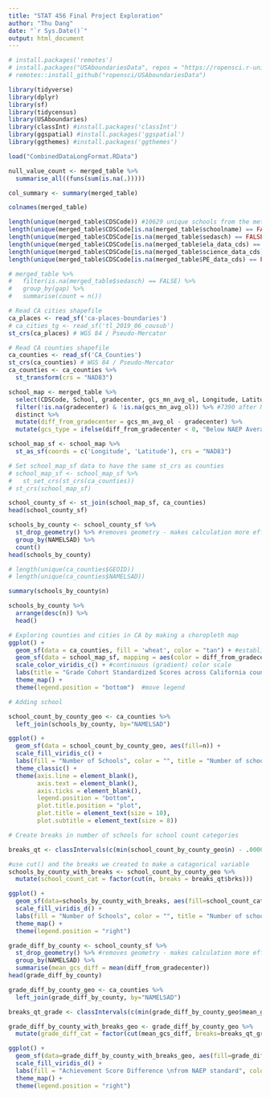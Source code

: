 ```yaml
---
title: "STAT 456 Final Project Exploration"
author: "Thu Dang"
date: "`r Sys.Date()`"
output: html_document
---
```


```r

# install.packages('remotes')
# install.packages("USAboundariesData", repos = "https://ropensci.r-universe.dev", type = "source")
# remotes::install_github("ropensci/USAboundariesData")

library(tidyverse)
library(dplyr)
library(sf)
library(tidycensus)
library(USAboundaries)  
library(classInt) #install.packages('classInt')
library(ggspatial) #install.packages('ggspatial')
library(ggthemes) #install.packages('ggthemes')

```

```r
load("CombinedDataLongFormat.RData")
```

```r
null_value_count <- merged_table %>% 
  summarise_all((funs(sum(is.na(.))))) 

col_summary <- summary(merged_table)

colnames(merged_table)

length(unique(merged_table$CDSCode)) #10629 unique schools from the metadata
length(unique(merged_table$CDSCode[is.na(merged_table$schoolname) == FALSE])) #4385 unique matched schools for Jeremy's california school data
length(unique(merged_table$CDSCode[is.na(merged_table$sedasch) == FALSE])) #7390 unique matched schools for Stanford data
length(unique(merged_table$CDSCode[is.na(merged_table$ela_data_cds) == FALSE])) #814 unique matched schools for ela data
length(unique(merged_table$CDSCode[is.na(merged_table$science_data_cds) == FALSE])) #495 unique matched schools for science data
length(unique(merged_table$CDSCode[is.na(merged_table$PE_data_cds) == FALSE])) #501 unique matched schools for pe data

# merged_table %>% 
#   filter(is.na(merged_table$sedasch) == FALSE) %>%
#   group_by(gap) %>%
#   summarise(count = n())
```

```r
# Read CA cities shapefile
ca_places <- read_sf('ca-places-boundaries')
# ca_cities_tg <- read_sf('tl_2019_06_cousub')
st_crs(ca_places) # WGS 84 / Pseudo-Mercator 

# Read CA counties shapefile
ca_counties <- read_sf('CA_Counties')
st_crs(ca_counties) # WGS 84 / Pseudo-Mercator 
ca_counties <- ca_counties %>%
  st_transform(crs = "NAD83")
```

```r
school_map <- merged_table %>%
  select(CDSCode, School, gradecenter, gcs_mn_avg_ol, Longitude, Latitude) %>%
  filter(!is.na(gradecenter) & !is.na(gcs_mn_avg_ol)) %>% #7390 after NA gradecenter, 6997 after both conditions
  distinct %>%
  mutate(diff_from_gradecenter = gcs_mn_avg_ol - gradecenter) %>%
  mutate(gcs_type = ifelse(diff_from_gradecenter < 0, "Below NAEP Average", ifelse(diff_from_gradecenter > 0, "Above NAEP Average", "At NAEP Average")))

school_map_sf <- school_map %>% 
  st_as_sf(coords = c('Longitude', 'Latitude'), crs = "NAD83")
```

```r
# Set school_map_sf data to have the same st_crs as counties
# school_map_sf <- school_map_sf %>%
#   st_set_crs(st_crs(ca_counties))
# st_crs(school_map_sf)
```

```r
school_county_sf <- st_join(school_map_sf, ca_counties) 
head(school_county_sf)
```

```r
schools_by_county <- school_county_sf %>%
  st_drop_geometry() %>% #removes geometry - makes calculation more efficient 
  group_by(NAMELSAD) %>%
  count() 
head(schools_by_county)
```

```r
# length(unique(ca_counties$GEOID))
# length(unique(ca_counties$NAMELSAD))
```


```r
summary(schools_by_county$n)

schools_by_county %>%
  arrange(desc(n)) %>%
  head()
```




```r
# Exploring counties and cities in CA by making a choropleth map 
ggplot() +
  geom_sf(data = ca_counties, fill = 'wheat', color = "tan") + #establishing my counties basemap
  geom_sf(data = school_map_sf, mapping = aes(color = diff_from_gradecenter), alpha = 0.8)+ #cities layer
  scale_color_viridis_c() + #continuous (gradient) color scale
  labs(title = "Grade Cohort Standardized Scores across California counties") + 
  theme_map() + 
  theme(legend.position = "bottom")  #move legend
```

```r
# Adding school 

school_count_by_county_geo <- ca_counties %>%
  left_join(schools_by_county, by="NAMELSAD")

ggplot() + 
  geom_sf(data = school_count_by_county_geo, aes(fill=n)) +
  scale_fill_viridis_c() + 
  labs(fill = "Number of Schools", color = "", title = "Number of schools by California County", subtitle= "according to the Educational Opportunity Project at Stanford University")+
  theme_classic() +
  theme(axis.line = element_blank(),
        axis.text = element_blank(),
        axis.ticks = element_blank(),
        legend.position = "bottom",
        plot.title.position = "plot",
        plot.title = element_text(size = 10),
        plot.subtitle = element_text(size = 8))
```

```r
# Create breaks in number of schools for school count categories

breaks_qt <- classIntervals(c(min(school_count_by_county_geo$n) - .00001, school_count_by_county_geo$n), n = 5, style = "quantile")

#use cut() and the breaks we created to make a catagorical variable
schools_by_county_with_breaks <- school_count_by_county_geo %>%
  mutate(school_count_cat = factor(cut(n, breaks = breaks_qt$brks)))
```

```r
ggplot() + 
  geom_sf(data=schools_by_county_with_breaks, aes(fill=school_count_cat)) + 
  scale_fill_viridis_d() + 
  labs(fill = "Number of Schools", color = "", title = "Number of schools by California County", subtitle= "according to the Educational Opportunity Project at Stanford University") +
  theme_map() + 
  theme(legend.position = "right") 
```


```r
grade_diff_by_county <- school_county_sf %>%
  st_drop_geometry() %>% #removes geometry - makes calculation more efficient 
  group_by(NAMELSAD) %>%
  summarise(mean_gcs_diff = mean(diff_from_gradecenter))
head(grade_diff_by_county)
```

```r
grade_diff_by_county_geo <- ca_counties %>%
  left_join(grade_diff_by_county, by="NAMELSAD")

breaks_qt_grade <- classIntervals(c(min(grade_diff_by_county_geo$mean_gcs_diff) - .00001, grade_diff_by_county_geo$mean_gcs_diff), n = 4, style = "quantile")

grade_diff_by_county_with_breaks_geo <- grade_diff_by_county_geo %>%
  mutate(grade_diff_cat = factor(cut(mean_gcs_diff, breaks=breaks_qt_grade$brks)))
```

```r
ggplot() + 
  geom_sf(data=grade_diff_by_county_with_breaks_geo, aes(fill=grade_diff_cat)) + 
  scale_fill_viridis_d() + 
  labs(fill = "Achievement Score Difference \nfrom NAEP standard", color = "", title = "Grade Cohort Standardized Achievement Score Difference from NAEP standard \nby California County", subtitle= "according to the Educational Opportunity Project at Stanford University") +
  theme_map() + 
  theme(legend.position = "right") 
```


